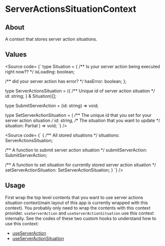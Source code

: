 
<Meta title="Contexts/ServerActionsSituationContext" />

# ServerActionsSituationContext

## About

A context that stores server action situations.

## Values

<Source code=
{`
type Situation = {
  /** Is your server action being executed right now?? */
  isLoading: boolean;

  /** did your server action has error? */
  hasError: boolean;
};

type ServerActionsSituation = ({
  /** Unique id of server action situation */
  id: string;
} & Situation)[];

type SubmitServerAction = (id: string) => void;

type SetServerActionSituation = (
  /** The unique id that you set for your server action situation */
  id: string,
  /** The situation that you want to update */
  situation: Partial<Situation>
) => void;
`} />

<Source code=
{`
{
  /** All stored situations */
  situations: ServerActionsSituation;

  /** A function to submit server action situation */
  submitServerAction: SubmitServerAction;

  /** A function to set situation for currently stored server action situation */
  setServerActionSituation: SetServerActionSituation;
}
`} />

## Usage

First wrap the top level contents that you want to use server actions situation context(main layout of this app is currently wrapped with this context).
You probably only need to wrap the contents with this context provider. `useServerAction` and `useServerActionSituation` use this context internally.
See the codes of these two custom hooks to understand how to use this context:

- [useServerAction](https://github.com/saman2007/tarkhineh-food-nextjs/blob/master/src/hooks/useServerAction.ts)
- [useServerActionSituation](https://github.com/saman2007/tarkhineh-food-nextjs/blob/master/src/hooks/useServerActionSituation.ts)
